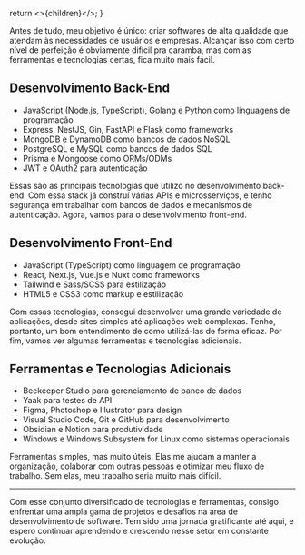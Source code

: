   return <>{children}</>;
}

Antes de tudo, meu objetivo é único: criar softwares de alta qualidade que atendam às necessidades de usuários e empresas. Alcançar isso com certo nível de perfeição é obviamente difícil pra caramba, mas com as ferramentas e tecnologias certas, fica muito mais fácil.

## Desenvolvimento Back-End

- JavaScript (Node.js, TypeScript), Golang e Python como linguagens de programação
- Express, NestJS, Gin, FastAPI e Flask como frameworks
- MongoDB e DynamoDB como bancos de dados NoSQL
- PostgreSQL e MySQL como bancos de dados SQL
- Prisma e Mongoose como ORMs/ODMs
- JWT e OAuth2 para autenticação

Essas são as principais tecnologias que utilizo no desenvolvimento back-end. Com essa stack já construí várias APIs e microsserviços, e tenho segurança em trabalhar com bancos de dados e mecanismos de autenticação. Agora, vamos para o desenvolvimento front-end.

## Desenvolvimento Front-End

- JavaScript (TypeScript) como linguagem de programação
- React, Next.js, Vue.js e Nuxt como frameworks
- Tailwind e Sass/SCSS para estilização
- HTML5 e CSS3 como markup e estilização

Com essas tecnologias, consegui desenvolver uma grande variedade de aplicações, desde sites simples até aplicações web complexas. Tenho, portanto, um bom entendimento de como utilizá-las de forma eficaz. Por fim, vamos ver algumas ferramentas e tecnologias adicionais.

## Ferramentas e Tecnologias Adicionais

- Beekeeper Studio para gerenciamento de banco de dados
- Yaak para testes de API
- Figma, Photoshop e Illustrator para design
- Visual Studio Code, Git e GitHub para desenvolvimento
- Obsidian e Notion para produtividade
- Windows e Windows Subsystem for Linux como sistemas operacionais

Ferramentas simples, mas muito úteis. Elas me ajudam a manter a organização, colaborar com outras pessoas e otimizar meu fluxo de trabalho. Sem elas, meu trabalho seria muito mais difícil.

---

Com esse conjunto diversificado de tecnologias e ferramentas, consigo enfrentar uma ampla gama de projetos e desafios na área de desenvolvimento de software. Tem sido uma jornada gratificante até aqui, e espero continuar aprendendo e crescendo nesse setor em constante evolução.
